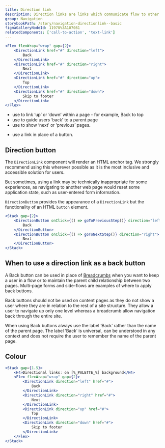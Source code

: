 ```yaml
---
title: Direction link
description: Direction links are links which communicate flow to other parts of a page or process.
group: Navigation
storybookPath: /story/navigation-directionlink--basic
figmaGalleryNodeId: 11978%3A107081
relatedComponents: ['call-to-action', 'text-link']
---
```


```jsx live
<Flex flexWrap="wrap" gap={2}>
	<DirectionLink href="#" direction="left">
		Back
	</DirectionLink>
	<DirectionLink href="#" direction="right">
		Next
	</DirectionLink>
	<DirectionLink href="#" direction="up">
		Top
	</DirectionLink>
	<DirectionLink href="#" direction="down">
		Skip to footer
	</DirectionLink>
</Flex>
```

<DoHeading />

- use to link ‘up’ or ‘down’ within a page - for example, Back to top
- use to guide users ‘back’ to a parent page
- use to show ‘next’ or ‘previous’ pages.

<DontHeading />

- use a link in place of a button.

## Direction button

The `DirectionLink` component will render an HTML anchor tag. We strongly recommend using this wherever possible as it is the most inclusive and accessible solution for users.

But sometimes, using a link may be technically inappropriate for some experiences, as navigating to another web page would reset some application state, such as user-entered form information.

`DirectionButton` provides the appearance of a `DirectionLink` but the functionality of an HTML `button` element.

```jsx
<Stack gap={2}>
	<DirectionButton onClick={() => goToPreviousStep()} direction="left">
		Back
	</DirectionButton>
	<DirectionButton onClick={() => goToNextStep()} direction="right">
		Next
	</DirectionButton>
</Stack>
```

## When to use a direction link as a back button

A Back button can be used in place of [Breadcrumbs](/components/breadcrumbs) when you want to keep a user in a flow or to maintain the parent child relationship between two pages. Multi-page forms and side-flows are examples of where to apply back buttons.

Back buttons should not be used on content pages as they do not show a user where they are in relation to the rest of a site structure. They allow a user to navigate up only one level whereas a breadcrumb allow navigation back through the entire site.

When using Back buttons always use the label ‘Back’ rather than the name of the parent page. The label ‘Back’ is universal, can be understood in any context and does not require the user to remember the name of the parent page.

## Colour

```jsx live colorSection
<Stack gap={1.5}>
	<H4>Directional links: on [%_PALETTE_%] background</H4>
	<Flex flexWrap="wrap" gap={2}>
		<DirectionLink direction="left" href="#">
			Back
		</DirectionLink>
		<DirectionLink direction="right" href="#">
			Next
		</DirectionLink>
		<DirectionLink direction="up" href="#">
			Top
		</DirectionLink>
		<DirectionLink direction="down" href="#">
			Skip to footer
		</DirectionLink>
	</Flex>
</Stack>
```
